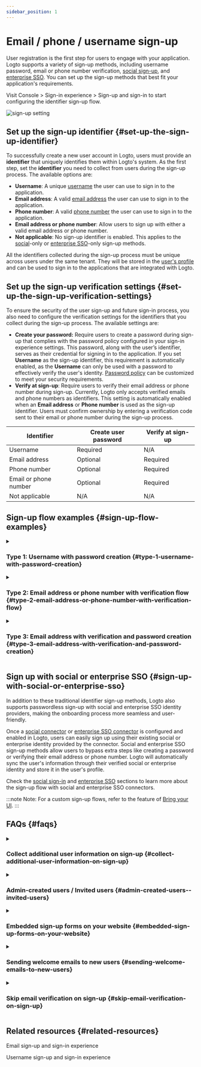 ```yaml
---
sidebar_position: 1
---
```


# Email / phone / username sign-up

User registration is the first step for users to engage with your application. Logto supports a variety of sign-up methods, including username password, email or phone number verification, [social sign-up](/end-user-flows/sign-up-and-sign-in/social-sign-in), and [enterprise SSO](/end-user-flows/enterprise-sso). You can set up the sign-up methods that best fit your application's requirements.

Visit <CloudLink to="/sign-in-experience/sign-up-and-sign-in">Console > Sign-in experience > Sign-up and sign-in</CloudLink> to start configuring the identifier sign-up flow.

<img src="/img/assets/sign-in-experience-sign-up.png" alt="sign-up setting" />

## Set up the sign-up identifier \{#set-up-the-sign-up-identifier}

To successfully create a new user account in Logto, users must provide an **identifier** that uniquely identifies them within Logto's system. As the first step, set the **identifier** you need to collect from users during the sign-up process. The available options are:

- **Username**: A unique [username](/user-management/user-data#username) the user can use to sign in to the application.
- **Email address**: A valid [email address](/user-management/user-data#primary_email) the user can use to sign in to the application.
- **Phone number**: A valid [phone number](/user-management/user-data#primary_phone) the user can use to sign in to the application.
- **Email address or phone number**: Allow users to sign up with either a valid email address or phone number.
- **Not applicable**: No sign-up identifier is enabled. This applies to the [social](/end-user-flows/sign-up-and-sign-in/social-sign-in)-only or [enterprise SSO](/end-user-flows/enterprise-sso)-only sign-up methods.

All the identifiers collected during the sign-up process must be unique across users under the same tenant. They will be stored in the [user's profile](/user-management/user-data#user-profile) and can be used to sign in to the applications that are integrated with Logto.

## Set up the sign-up verification settings \{#set-up-the-sign-up-verification-settings}

To ensure the security of the user sign-up and future sign-in process, you also need to configure the verification settings for the identifiers that you collect during the sign-up process. The available settings are:

- **Create your password:** Require users to create a password during sign-up that complies with the password policy configured in your sign-in experience settings. This password, along with the user’s identifier, serves as their credential for signing in to the application. If you set **Username** as the sign-up identifier, this requirement is automatically enabled, as the **Username** can only be used with a password to effectively verify the user's identity. [Password policy](/end-user-flows/sign-up-and-sign-in/reset-password#set-up-password-policy) can be customized to meet your security requirements.
- **Verify at sign-up**: Require users to verify their email address or phone number during sign-up. Currently, Logto only accepts verified emails and phone numbers as identifiers. This setting is automatically enabled when an **Email address** or **Phone number** is used as the sign-up identifier. Users must confirm ownership by entering a verification code sent to their email or phone number during the sign-up process.

| Identifier            | Create user password | Verify at sign-up |
| --------------------- | -------------------- | ----------------- |
| Username              | Required             | N/A               |
| Email address         | Optional             | Required          |
| Phone number          | Optional             | Required          |
| Email or phone number | Optional             | Required          |
| Not applicable        | N/A                  | N/A               |

## Sign-up flow examples \{#sign-up-flow-examples}

<details>
  <summary>

### Type 1: Username with password creation \{#type-1-username-with-password-creation}

</summary>

Select the **Username** as the sign-up identifier. Create your password is forced to be enabled.

<img src="/img/assets/sign-up-username-password.png" alt="Username and password sign-up" />

</details>

<details>
  <summary>

### Type 2: Email address or phone number with verification flow \{#type-2-email-address-or-phone-number-with-verification-flow}

</summary>

Select the **Email address or phone number** as the sign-up identifier. **Verify at sign-up** is forced to be enabled.

<img
  src="/img/assets/sign-up-email-verification.png"
  alt="Email or phone number sign-up with verification"
/>

</details>

<details>
  <summary>

### Type 3: Email address with verification and password creation \{#type-3-email-address-with-verification-and-password-creation}

</summary>

Select the **Email address** as the sign-up identifier. **Verify at sign-up** is forced to be enabled. Enable **Create your password** to require users to create a password during sign-up. (Same applies to the phone number sign-up flow)

<img
  src="/img/assets/sign-up-email-password.png"
  alt="Email sign-up with verification and password creation"
/>

</details>

## Sign up with social or enterprise SSO \{#sign-up-with-social-or-enterprise-sso}

In addition to these traditional identifier sign-up methods, Logto also supports passwordless sign-up with social and enterprise SSO identity providers, making the onboarding process more seamless and user-friendly.

Once a [social connector](/connectors/social-connectors) or [enterprise SSO connector](/connectors/enterprise-connectors) is configured and enabled in Logto, users can easily sign up using their existing social or enterprise identity provided by the connector. Social and enterprise SSO sign-up methods allow users to bypass extra steps like creating a password or verifying their email address or phone number. Logto will automatically sync the user's information through their verified social or enterprise identity and store it in the user's profile.

Check the [social sign-in](/end-user-flows/sign-up-and-sign-in/social-sign-in/) and [enterprise SSO](/end-user-flows/enterprise-sso/) sections to learn more about the sign-up flow with social and enterprise SSO connectors.

:::note
Note: For a custom sign-up flows, refer to the feature of [Bring your UI](/customization/bring-your-ui/).
:::

## FAQs \{#faqs}

<details>
  <summary>

### Collect additional user information on sign-up \{#collect-additional-user-information-on-sign-up}

</summary>
  
To collect additional user profile information (e.g., Full name, Birthday, Company name) during sign-up, you have two options:

- **Self-hosted onboarding flows**: Redirect users to your own onboarding flow after successful sign-up for customizable data collection.
- **Bring your own UI**: Customize your own sign-up flow using our bring your own ui feature with user profile settings API (coming soon).

</details>

<details>
  <summary>

### Admin-created users / Invited users \{#admin-created-users--invited-users}

</summary>

Learn how to implement the [invite only sign-up flow.](/end-user-flows/sign-up-and-sign-in/disable-user-registration/#implement-an-invitation-only-sign-up-flow)

</details>

<details>
  <summary>

### Embedded sign-up forms on your website \{#embedded-sign-up-forms-on-your-website}

</summary>
  
Logto dose not currently support headless API for sign-in and sign-up. You can use the [Bring your UI](/customization/bring-your-ui/) feature to upload your own sign-up form to Logto or use the sign-in parameters to populate user information to Logto from your website. Learn more about the user identifier population at [Authentication parameters](/end-user-flows/authentication-parameters/).

</details>

<details>
  <summary>

### Sending welcome emails to new users \{#sending-welcome-emails-to-new-users}

</summary>

Subscribe to the `User.Created` webhook event to trigger a welcome email to new users. Learn more about [webhook events](/developers/webhooks/webhooks-events/#data-mutation-hook-events).

</details>

<details>
  <summary>

### Skip email verification on sign-up \{#skip-email-verification-on-sign-up}

</summary>

Currently, Logto only supports verified emails and phone numbers as identifiers. The verification process is required to ensure the security and ownership of the user's identifier.
Support for unverified emails or phone numbers is on our [roadmap](https://logto.productlane.com/roadmap). Stay tuned for updates!

</details>

## Related resources \{#related-resources}

<Url href="https://www.youtube.com/watch?v=64rBXpWbScc">Email sign-up and sign-in experience</Url>

<Url href="https://www.youtube.com/watch?v=chQxCJX6e6w">
  Username sign-up and sign-in experience
</Url>
